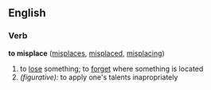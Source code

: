 ==English==

===Verb===
'''to misplace'''  ([[misplaces]], [[misplaced]], [[misplacing]])
#to [[lose]] something; to [[forget]] where something is located
#''(figurative):'' to apply one's talents inapropriately